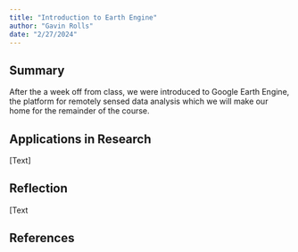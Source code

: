 ```yaml
---
title: "Introduction to Earth Engine"
author: "Gavin Rolls"
date: "2/27/2024"
---
```


## Summary

After the a week off from class, we were introduced to Google Earth Engine, the platform for remotely sensed data analysis which we will make our home for the remainder of the course.

## Applications in Research

\[Text\]

## Reflection

\[Text

## **References**
